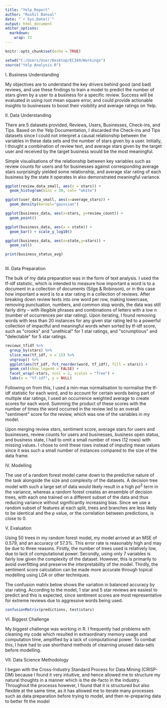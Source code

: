 ---
title: "Yelp_Report"
author: "Rushil Bansal"
date: "`r Sys.Date()`"
output: html_document
editor_options: 
  markdown: 
    wrap: 72
---

```{r setup, include=FALSE}
knitr::opts_chunk$set(echo = TRUE)
```

```{r, include = FALSE}
setwd("C:/Users/User/Desktop/EC349/Workings")
source("Yelp Analysis.R")
```

I. Business Understanding

My objectives are to understand the key drivers behind good (and bad)
reviews, and use these findings to train a model to predict the number
of stars given by a user to a business for a specific review. Success
will be evaluated in using root mean square error, and could provide
actionable insights to businesses to boost their visibility and average
ratings on Yelp.

II\. Data Understanding

There are 5 datasets provided, Reviews, Users, Businesses, Check-ins,
and Tips. Based on the Yelp Documentation, I discarded the Check-ins and
Tips datasets since I could not interpret a causal relationship between
the variables in these data sets and the number of stars given by a
user. Initially, I thought a combination of review text, and average
stars given by the target user and received by the target business would
be the most meaningful.

Simple visualisations of the relationship between key variables such as
review counts for users and for businesses against corresponding average
stars surprisingly yielded some relationship, and average star rating of
each business by the state it operates in also demonstrated meaningful
variance.

```{r}
ggplot(review_data_small, aes(x = stars)) + 
  geom_histogram(bins = 30, col= "white")

ggplot(user_data_small, aes(x=average_stars)) +
  geom_density(kernel="gaussian")

ggplot(business_data, aes(x=stars, y=review_count)) + 
  geom_point()

ggplot(business_data, aes(x = state)) + 
  geom_bar() + scale_y_log10()

ggplot(business_data, aes(x=state,y=stars)) +
  geom_col()

print(business_status_avg)
  
```

III\. Data Preparation

The bulk of my data preparation was in the form of text analysis. I used
the tf-idf statistic, which is intended to measure how important a word
is to a document in a collection of documents (Silge & Robinson), or in
this case how important a word is to a star rating in a collection of
reviews. After breaking down review texts into one word per row, making
lowercase, removing punctuation, numbers, and common stop words, the
data was still fairly dirty -- with illegible phrases and combinations
of letters with a low n (number of occurrences per star rating). Upon
iterating, I found removing words with less than 20 instances for any
given star rating led to a powerful collection of impactful and
meaningful words when sorted by tf-idf score, such as \"crooks\" and
\"unethical\" for 1 star ratings, and \"scrumptious\" and \"delectable\"
for 5 star ratings.

```{r}
reviews_tfidf %>%
  group_by(stars) %>%
  slice_max(tf_idf, n = 15) %>%
  ungroup() %>%
  ggplot(aes(tf_idf, fct_reorder(word, tf_idf), fill = stars)) +
  geom_col(show.legend = FALSE) +
  facet_wrap(~stars, ncol = 2, scales = "free") +
  labs(x = "tf-idf", y = NULL)
```

Following on from this, I used a min-max normalisation to normalise the
tf-idf statistic for each word, and to account for certain words being
part of multiple star ratings, I used an occurrence weighted average to
create scores for each word. Summing the product of these scores with
the number of times the word occurred in the review led to an overall
\"sentiment\" score for the review, which was one of the variables in my
model.

Upon merging review stars, sentiment score, average stars for users and
businesses, review counts for users and businesses, business open
status, and business state, I had to omit a small number of rows (12
rows) with missing values. I chose to omit these rows instead of
imputing mean values since it was such a small number of instances
compared to the size of the data frame.

IV\. Modelling

The use of a random forest model came down to the predictive nature of
the task alongside the size and complexity of the datasets. A decision
tree model with such a large set of data would likely result in a high
ρσ^2^ term in the variance, whereas a random forest creates an ensemble
of decision trees, with each one trained on a different subset of the
data and thus reducing variance without significantly increasing bias.
Since we use a random subset of features at each split, trees and
branches are less likely to be identical and the ρ value, or the
correlation between predictions, is close to 0.

V. Evaluation

Using 50 trees in my random forest model, my model arrived at an MSE of
0.579, and an accuracy of 57.3%. This error rate is reasonably high and
may be due to three reasons. Firstly, the number of trees used is
relatively low, due to lack of computational power. Secondly, using only
7 variables is fairly low given the complexity of the dataset. However,
this is primarily to avoid overfitting and preserve the interpretability
of the model. Thirdly, the sentiment score calculation can be made more
accurate through topical modelling using LDA or other techniques.

The confusion matrix below shows the variation in balanced accuracy by
star rating. According to the model, 1 star and 5 star reviews are
easiest to predict and this is expected, since sentiment scores are most
representative for extreme reviews due to aggressive words being used.

```{r}
confusionMatrix(predictions, test$stars)
```

VI\. Biggest Challenge

My biggest challenge was working in R. I frequently had problems with
cleaning my code which resulted in extraordinary memory usage and
computation time, amplified by a lack of computational power. To combat
this, I have had to use shorthand methods of clearning unused data-sets
before modelling.

VII\. Data Science Methodology

I began with the Cross-Industry Standard Process for Data Mining
(CRISP-DM) because I found it very intuitive, and hence allowed me to
structure my natural thoughts in a manner which is the de-facto in the
industry. Throughout the processs however, I found that it is structured
but also flexible at the same time, as it has allowed me to iterate many
processes such as data preparation before trying to model, and then
re-preparing data to better fit the model
